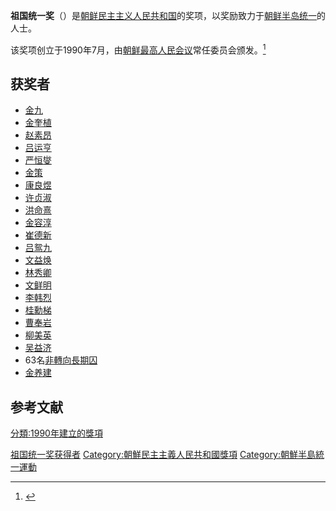 {{Infobox award
| name           = 祖国统一奖
| current_awards = 
| image          = 
| imagesize      = 
| alt            = 
| caption        = 
| description    = 为朝鲜半岛统一作出贡献的人士
| presenter      = [[朝鲜最高人民会议|朝鲜最高人民会议]]常任委员会
| sponsor        =
| host           = 
| date           = 
| location       = 
| country        = {{DPRK-PRK}}
| reward         = 
| year           = 1990年
| year2          = 
| holder         = 
| website        = 
| network        = 
| runtime        = 
| ratings        = 
| previous       = 
| main           = 
| next           = 
}}
'''祖国统一奖'''（{{朝|조국통일상|祖國統一賞}}）是[[朝鲜民主主义人民共和国|朝鲜民主主义人民共和国]]的奖项，以奖励致力于[[朝鮮半島統一問題|朝鲜半岛统一]]的人士。

该奖项创立于1990年7月，由[[朝鲜最高人民会议|朝鲜最高人民会议]]常任委员会颁发。<ref name="kcna19980507national">{{citation|title=National Reunification Prize Winners|url=http://www.kcna.co.jp/item/1998/9805/news05/07.htm|date=1998-05-07|accessdate=2012-09-13|periodical=Korean Central News Agency|archive-date=2013-06-02|archive-url=https://web.archive.org/web/20130602043554/http://www.kcna.co.jp/item/1998/9805/news05/07.htm|dead-url=no}}</ref>

== 获奖者 ==
{{Expand list}}
* [[金九|金九]]
* [[金奎植|金奎植]]
* [[赵素昂|赵素昂]]
* [[吕运亨|吕运亨]]
* [[严恒燮|严恒燮]]
* [[金策|金策]]
* [[康良煜|康良煜]]
* [[许贞淑|许贞淑]]
* [[洪命熹|洪命熹]]
* [[金容淳|金容淳]]
* [[崔德新|崔德新]]
* [[吕鸳九|吕鸳九]]
* [[文益焕|文益焕]]
* [[林秀卿|林秀卿]]
* [[文鲜明|文鲜明]]
* [[李韩烈|李韩烈]]
* [[桂勳梯|桂勳梯]]
* [[曹奉岩|曹奉岩]]
* [[柳美英|柳美英]]
* [[吴益济|吴益济]]
* 63名[[非轉向長期囚|非轉向長期囚]]
* [[金养建|金养建]]

== 参考文献 ==
{{reflist}}

[[Category:祖国统一奖获得者|]]
[[Category:朝鮮民主主義人民共和國獎項|Category:朝鮮民主主義人民共和國獎項]]
[[Category:朝鮮半島統一運動|Category:朝鮮半島統一運動]]
[[分類:1990年建立的獎項|分類:1990年建立的獎項]]